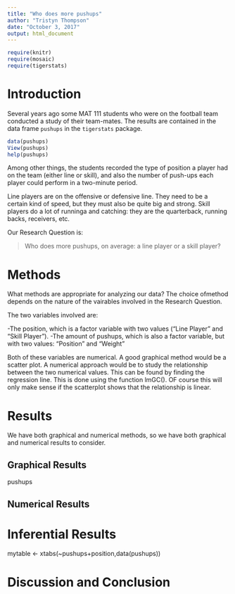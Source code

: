 ---
title: "Who does more pushups"
author: "Tristyn Thompson"
date: "October 3, 2017"
output: html_document
---

```{r include=FALSE}
require(knitr)
require(mosaic)
require(tigerstats)
```
<!-- We recommend you use git branches -- create a separate branch for each major section i.e. Introduction, Methods, Results, Inferential Results, and Discussion and Conclusions - leave the YAML block untouched until the final merge where you put in your own name !-->

# Introduction

Several years ago some MAT 111 students who were on the football team conducted a study of their team-mates.  The results are contained in the data frame `pushups` in the `tigerstats` package.

```{r eval=FALSE}
data(pushups)
View(pushups)
help(pushups)
```

Among other things, the students recorded the type of position a player had on the team (either line or skill), and also the number of push-ups each player could perform in a two-minute period.

Line players are on the offensive or defensive line.  They need to be a certain kind of speed, but they must also be quite big and strong.  Skill players do a lot of runninga and catching:  they are the quarterback, running backs, receivers, etc.

Our Research Question is:

  >Who does more pushups, on average: a line player or a skill player?


# Methods
<!--Decide on your methods:  use "variable analysis" or other appropriate descriptors.  Make sure to choose at least one graphical method and at least one numerical method.!-->

What methods are appropriate for analyzing our data? The choice ofmethod depends on the nature of the vairables involved in the Research Question.

The two variables involved are:

-The position, which is a factor variable with two values ("Line Player" and "Skill Player").
-The amount of pushups, which is also a factor variable, but with two values: "Position" and "Weight"

Both of these variables are numerical. A good graphical method would be a scatter plot. A numerical approach would be to study the relationship between the two numerical values. This can be found by finding the regression line. This is done using the function lmGC(). OF course this will only make sense if the scatterplot shows that the relationship is linear.






# Results
<!--You have both graphical and numerical methods, so you will have both graphical and numerical results to consider.!-->
We have both graphical and numerical methods, so we have both graphical and numerical results to consider.

## Graphical Results
<!--Your graph should have a good title, and axes should be labled as needed.  Discuss your graphical results, showing how they answer the research question.  Use specific features of the graph in your discussion.!-->

pushups


## Numerical Results
<!--Numerical results go here. Use the numerical results to describe the patterns if any that exist in the data as focused toward the research question!-->


# Inferential Results
<!--State hypothesis clearly.  Make sure your discussion of the inferential test covers all the aspects that the test output produces, such as test statistic, p-value etc.  Make a decision about the null hypothesis, explain the assumptions on which the selected test/procedure was based, and why the chosen procedure satisfys the assumptions and is appropriate to answer the research question!-->

mytable <- xtabs(~pushups+position,data(pushups))


# Discussion and Conclusion
<!--State your overall conclusion.  This is also a good place to mention other Research Questions that came to mind as you were carrying out this study.!-->

